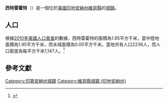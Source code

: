 {{noteTA
|G1=USState
|G2=地名
|G3=Unit
}}
{{Infobox settlement
|name            = 西特雷霍特
|native_name = West Terre Haute
|settlement_type          = [[鎮|城鎮]]
|image_skyline            = Vigo County Indiana Incorporated and Unincorporated areas West Terre Haute Highlighted 1883384.svg
|imagesize                = 250px
|image_map                = 
|mapsize                  = 
|subdivision_type         = [[世界政區索引|國家]]
|subdivision_type1        = [[美国州份|州份]]
|subdivision_type2        = [[印地安納州行政區劃|縣]]
|subdivision_name         = [[美国|美国]]
|subdivision_name1        = [[印地安納州|印地安納州]]
|subdivision_name2        = [[維哥縣_(印地安納州)|維哥縣]]
|elevation_ft             = 469
|elevation_m              = 143
|timezone                 = [[北美东部时区|CST]]
|area_total_km2           = 1.95
|area_land_km2            = 1.95
|area_water_km2           = 0.00
|area_total_sq_mi         = 
|area_land_sq_mi          = 
|area_water_sq_mi         = 
|population_as_of         = [[2010年美國人口普查|2010]]
|population_footnotes     = 
|population_total         = 2236
|population_density_km2   = auto
|population_density_sq_mi = auto
|utc_offset               = -5
|coordinates              = {{coord|39|27|49|N|87|26|56|W|display=inline,title}}
| coor_pinpoint           = 
| coordinates_footnotes   = 
|timezone_DST             = EDT
|utc_offset_DST           = -4
|postal_code_type         = [[美國郵區編號|郵區編號]]
|postal_code              = 47885
|area_code                = {{link-en|电话区号812|Area code 812|812}}
|blank_name = [[地名信息系统|GNIS ID]]
|blank_info = 445815<ref name="GNIS">{{cite gnis|445815|West Terre Haute}}</ref>
}}
'''西特雷霍特'''（{{lang-en|West Terre Haute}}）是一個位於[[美國|美國]][[印地安納州|印地安納州]][[維哥縣_(印地安納州)|維哥縣]]的[[鎮|城鎮]]。

== 人口 ==
根據[[2010年美國人口普查|2010年美國人口普查]]的數據，西特雷霍特的面積為1.95平方千米，當中陸地面積為1.95平方千米，而水域面積為0.00平方千米。當地共有人口2236人，而人口密度為每平方千米1,147人。<ref name="GR8">{{cite web|url=http://factfinder2.census.gov|publisher=[[美国人口调查局|美国人口调查局]]|accessdate=2011-05-14|title=American FactFinder|archive-date=2013-09-11|archive-url=https://web.archive.org/web/20130911234518/http://factfinder2.census.gov/|dead-url=no}}</ref>

== 參考文獻 ==
{{reflist}}
{{維哥縣 (印地安納州)}}
{{Indiana-geo-stub}}
{{DEFAULTSORT:West Terre Haute, Indiana}}
[[Category:印第安納州城鎮|Category:印第安納州城鎮]]
[[Category:維哥縣城鎮_(印地安納州)|Category:維哥縣城鎮 (印地安納州)]]